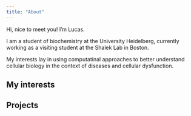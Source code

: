 ```yaml
---
title: "About"
---
```


Hi, nice to meet you! I'm Lucas. 

I am a student of biochemistry at the University Heidelberg, currently working as a visiting student at the Shalek Lab in Boston. 

My interests lay in using computatinal approaches to better understand cellular biology in the context of diseases and cellular dysfunction.


## My interests 


## Projects